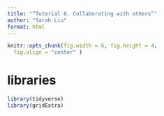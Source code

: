 ```yaml
---
title: "“Tutorial 6. Collaborating with others”"
author: "Sarah Liu"
format: html
---
```


```r
knitr::opts_chunk(fig.width = 6, fig.height = 4,       
  fig.align = "center" )
```

# libraries
```r
library(tidyverse)
library(gridExtra)
```

